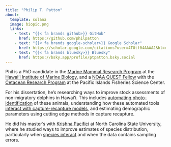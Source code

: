 ```yaml
---
title: "Philip T. Patton"
about:
  template: solana
  image: biopic.png
  links:
    - text: "{{< fa brands github>}} GitHub"
      href: https://github.com/philpatton
    - text: "{{< fa brands google-scholar>}} Google Scholar"
      href: https://scholar.google.com/citations?user=4TUtf04AAAAJ&hl=en&oi=ao
    - text: "{{< fa brands bluesky>}} Bluesky"
      href: https://bsky.app/profile/ptpatton.bsky.social
---
```


Phil is a PhD candidate in the [Marine Mammal Research Program](https://www.mmrphawaii.org) at the [Hawaiʻi Institute of Marine Biology](https://www.himb.hawaii.edu), and a [NOAA QUEST Fellow](https://www.fisheries.noaa.gov/content/quantitative-ecology-and-socioeconomics-training-quest-program) with the [Cetacean Research Program](https://www.fisheries.noaa.gov/pacific-islands/science-data/whale-and-dolphin-surveys-pacific-islands) at the Pacific Islands Fisheries Science Center.

For his dissertation, he's researching ways to improve stock assessments of non-migratory dolphins in Hawaiʻi. This includes [automating photo-identification](https://besjournals.onlinelibrary.wiley.com/doi/full/10.1111/2041-210X.14167) of these animals, understanding how these automated tools [interact with capture-recapture models](https://conbio.onlinelibrary.wiley.com/doi/10.1111/cobi.14436), and estimating demographic parameters using cutting edge methods in capture recapture.

He did his master's with [Krishna Pacifici](https://cnr.ncsu.edu/directory/krishna-pacifici/) at North Carolina State University, where he studied ways to improve estimates of species distribution, particularly when [species interact](https://link.springer.com/article/10.1007/s10530-022-02825-3) and when the data contains sampling errors.